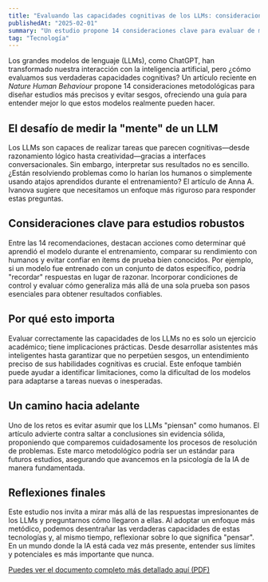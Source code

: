 ```yaml
---
title: "Evaluando las capacidades cognitivas de los LLMs: consideraciones metodológicas"
publishedAt: "2025-02-01"
summary: "Un estudio propone 14 consideraciones clave para evaluar de manera robusta las capacidades cognitivas de los grandes modelos de lenguaje."
tag: "Tecnología"
---
```


Los grandes modelos de lenguaje (LLMs), como ChatGPT, han transformado nuestra interacción con la inteligencia artificial, 
pero ¿cómo evaluamos sus verdaderas capacidades cognitivas? Un artículo reciente en *Nature Human Behaviour* propone 14 consideraciones 
metodológicas para diseñar estudios más precisos y evitar sesgos, ofreciendo una guía para entender mejor lo que estos modelos realmente pueden hacer.

## El desafío de medir la "mente" de un LLM

Los LLMs son capaces de realizar tareas que parecen cognitivas—desde razonamiento lógico hasta creatividad—gracias a interfaces conversacionales. 
Sin embargo, interpretar sus resultados no es sencillo. ¿Están resolviendo problemas como lo harían los humanos o simplemente usando atajos aprendidos 
durante el entrenamiento? El artículo de Anna A. Ivanova sugiere que necesitamos un enfoque más riguroso para responder estas preguntas.

## Consideraciones clave para estudios robustos

Entre las 14 recomendaciones, destacan acciones como determinar qué aprendió el modelo durante el entrenamiento, comparar su rendimiento con humanos y 
evitar confiar en ítems de prueba bien conocidos. Por ejemplo, si un modelo fue entrenado con un conjunto de datos específico, podría "recordar" respuestas 
en lugar de razonar. Incorporar condiciones de control y evaluar cómo generaliza más allá de una sola prueba son pasos esenciales para obtener resultados confiables.

## Por qué esto importa

Evaluar correctamente las capacidades de los LLMs no es solo un ejercicio académico; tiene implicaciones prácticas. Desde desarrollar asistentes más inteligentes hasta 
garantizar que no perpetúen sesgos, un entendimiento preciso de sus habilidades cognitivas es crucial. Este enfoque también puede ayudar a identificar limitaciones, 
como la dificultad de los modelos para adaptarse a tareas nuevas o inesperadas.

## Un camino hacia adelante

Uno de los retos es evitar asumir que los LLMs "piensan" como humanos. El artículo advierte contra saltar a conclusiones sin evidencia sólida, proponiendo que comparemos 
cuidadosamente los procesos de resolución de problemas. Este marco metodológico podría ser un estándar para futuros estudios, asegurando que avancemos en la 
psicología de la IA de manera fundamentada.

## Reflexiones finales

Este estudio nos invita a mirar más allá de las respuestas impresionantes de los LLMs y preguntarnos cómo llegaron a ellas. 
Al adoptar un enfoque más metódico, podemos desentrañar las verdaderas capacidades de estas tecnologías y, al mismo tiempo, 
reflexionar sobre lo que significa "pensar". En un mundo donde la IA está cada vez más presente, entender sus límites y 
potenciales es más importante que nunca.

<a href="https://doi.org/10.1038/s41562-024-02096-z" target="_blank" rel="noopener noreferrer">
  Puedes ver el documento completo más detallado aquí (PDF)
</a>
